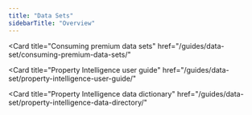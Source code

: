 ```yaml
---
title: "Data Sets"
sidebarTitle: "Overview"
---
```


 <CardGroup>

<Card
  title="Consuming premium data sets"
  href="/guides/data-set/consuming-premium-data-sets/"
></Card>
<Card
  title="Property Intelligence user guide"
  href="/guides/data-set/property-intelligence-user-guide/"
></Card>
<Card
  title="Property Intelligence data dictionary"
  href="/guides/data-set/property-intelligence-data-directory/"
></Card>

</CardGroup>
